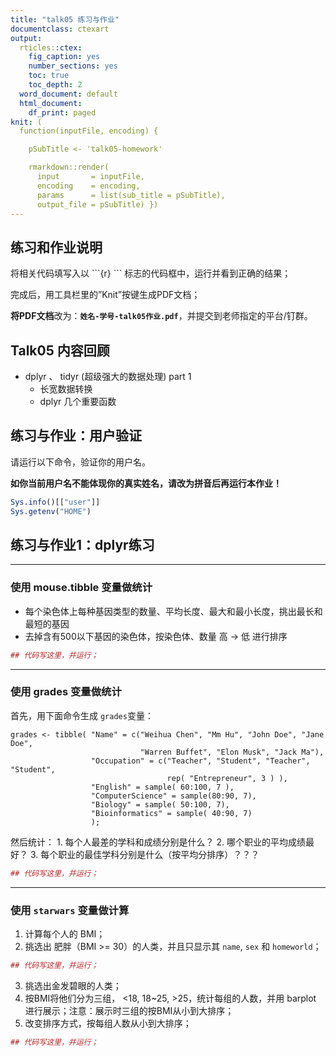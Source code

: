 ```yaml
---
title: "talk05 练习与作业"
documentclass: ctexart
output:
  rticles::ctex:
    fig_caption: yes
    number_sections: yes
    toc: true
    toc_depth: 2
  word_document: default
  html_document:
    df_print: paged
knit: (
  function(inputFile, encoding) { 

    pSubTitle <- 'talk05-homework'

    rmarkdown::render( 
      input       = inputFile, 
      encoding    = encoding, 
      params      = list(sub_title = pSubTitle),      
      output_file = pSubTitle) })
---
```


## 练习和作业说明

将相关代码填写入以 \`\`\`{r} \`\`\` 标志的代码框中，运行并看到正确的结果；

完成后，用工具栏里的"Knit"按键生成PDF文档；

**将PDF文档**改为：**`姓名-学号-talk05作业.pdf`**，并提交到老师指定的平台/钉群。

## Talk05 内容回顾

* dplyr 、 tidyr (超级强大的数据处理)  part 1
  * 长宽数据转换
  * dplyr 几个重要函数
  
## 练习与作业：用户验证

请运行以下命令，验证你的用户名。

**如你当前用户名不能体现你的真实姓名，请改为拼音后再运行本作业！**

```r
Sys.info()[["user"]]
Sys.getenv("HOME")
```

## 练习与作业1：dplyr练习

------------------------------------------------------------------------

###   **使用 mouse.tibble 变量做统计**

  * 每个染色体上每种基因类型的数量、平均长度、最大和最小长度，挑出最长和最短的基因
  * 去掉含有500以下基因的染色体，按染色体、数量 高 -> 低 进行排序

```r
## 代码写这里，并运行；

```

------------------------------------------------------------------------

###   **使用 grades 变量做统计**

首先，用下面命令生成 `grades`变量：

```
grades <- tibble( "Name" = c("Weihua Chen", "Mm Hu", "John Doe", "Jane Doe",
                             "Warren Buffet", "Elon Musk", "Jack Ma"),
                  "Occupation" = c("Teacher", "Student", "Teacher", "Student", 
                                   rep( "Entrepreneur", 3 ) ),
                  "English" = sample( 60:100, 7 ),
                  "ComputerScience" = sample(80:90, 7),
                  "Biology" = sample( 50:100, 7),
                  "Bioinformatics" = sample( 40:90, 7)
                  );
```

然后统计：
1. 每个人最差的学科和成绩分别是什么？
2. 哪个职业的平均成绩最好？
3. 每个职业的最佳学科分别是什么（按平均分排序）？？？ 

```r
## 代码写这里，并运行；

```


------------------------------------------------------------------------

###   **使用 `starwars` 变量做计算**

1. 计算每个人的 BMI；
2. 挑选出 肥胖（BMI >= 30）的人类，并且只显示其 `name`, `sex` 和 `homeworld`；

```r
## 代码写这里，并运行；

```

3. 挑选出金发碧眼的人类；
4. 按BMI将他们分为三组， <18, 18~25, >25，统计每组的人数，并用 barplot 进行展示；注意：展示时三组的按BMI从小到大排序；
5. 改变排序方式，按每组人数从小到大排序；

```r
## 代码写这里，并运行；

```


